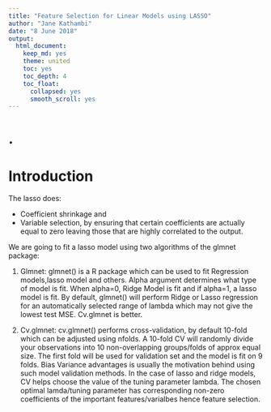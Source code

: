 ```yaml
---
title: "Feature Selection for Linear Models using LASSO"
author: "Jane Kathambi"
date: "8 June 2018"
output: 
  html_document:
    keep_md: yes
    theme: united
    toc: yes
    toc_depth: 4
    toc_float:
      collapsed: yes
      smooth_scroll: yes
---
```


# .

# Introduction

The lasso does:

* Coefficient shrinkage and 
* Variable selection, by ensuring that certain coefficients are actually equal to zero leaving those that are highly correlated to the output.

We are going to fit a lasso model using two algorithms of the glmnet package:

1. Glmnet: 
glmnet() is a R package which can be used to fit Regression models,lasso model and others. Alpha argument determines what type of model is fit. When alpha=0, Ridge Model is fit and if alpha=1, a lasso model is fit.
By default, glmnet() will perform Ridge or Lasso regression for an automatically selected range of lambda which may not give the lowest test MSE. Cv.glmnet is better.

2. Cv.glmnet: 
cv.glmnet() performs cross-validation, by default 10-fold which can be adjusted using nfolds. A 10-fold CV will randomly divide your observations into 10 non-overlapping groups/folds of approx equal size. The first fold will be used for validation set and the model is fit on 9 folds. Bias Variance advantages is usually the motivation behind using such model validation methods. In the case of lasso and ridge models, CV helps choose the value of the tuning parameter lambda.
The chosen optimal lamda/tuning parameter has corresponding non-zero coefficients of the important features/varialbes hence feature selection.
